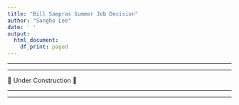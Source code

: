 ```yaml
---
title: "Bill Sampras Summer Job Decision"
author: "Sangho Lee"
date: ' '
output:
  html_document:
    df_print: paged
---
```


----------------------------------------------------------------------------------------

----------------------------------------------------------------------------------------

🚧 Under Construction 🚧

----------------------------------------------------------------------------------------

----------------------------------------------------------------------------------------
